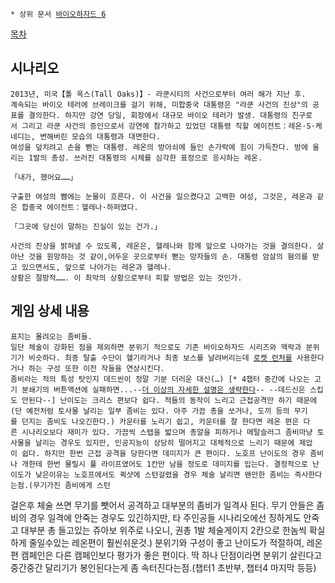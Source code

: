  * 상위 문서 [[바이오하자드 6]]

[[목차]]

== 시나리오 ==
 2013년, 미국【톨 옥스(Tall Oaks)】- 라쿤시티의 사건으로부터 여러 해가 지난 후.
 계속되는 바이오 테러에 브레이크를 걸기 위해, 미합중국 대통령은 "라쿤 사건의 진상"의 공표를 결의한다. 하지만 강연 당일, 회장에서 대규모 바이오 테러가 발생. 대통령의 친구로서 그리고 라쿤 사건의 증인으로서 강연에 참가하고 있었던 대통령 직할 에이전트：레온·S·케네디는, 변해버린 모습의 대통령과 대면한다. 
 여성을 덮치려고 손을 뻗는 대통령. 레온의 방아쇠에 들인 손가락에 힘이 가득찬다. 방에 울리는 1발의 총성. 쓰러진 대통령의 시체를 심각한 표정으로 응시하는 레온.

 「내가, 했어요……」 

 구출한 여성의 뺨에는 눈물이 흐른다. 이 사건을 일으켰다고 고백한 여성, 그것은, 레온과 같은 합중국 에이전트：헬레나·하퍼였다.

 「그곳에 당신이 말하는 진실이 있는 건가.」

 사건의 진상을 밝혀낼 수 있도록, 레온은, 헬레나와 함께 앞으로 나아가는 것을 결의한다. 살아난 것을 원망하는 것 같이,어두운 곳으로부터 뻗는 망자들의 손. 대통령 암살의 혐의를 받고 있으면서도, 앞으로 나아가는 레온과 헬레나.
 상황은 절망적……. 이 최악의 상황으로부터 피할 방법은 있는 것인가.

== 게임 상세 내용 ==
 표지는 몰려오는 좀비들.
 일단 체술이 강화된 점을 제외하면 분위기 적으로도 기존 바이오하자드 시리즈와 맥락과 분위기가 비슷하다. 최종 탈출 수단이 헬기라거나 최종 보스를 날려버리는데 [[로켓 런처]]를 사용한다거나 하는 구성 또한 이전 작들을 연상시킨다.
 좀비라는 적의 특성 탓인지 데드씬이 정말 기분 더러운 대신(…) [* 4챕터 중간에 나오는 고기 분쇄기의 버튼액션에 실패하면...--[[더 이상의 자세한 설명은 생략한다]]-- --데드신은 스킵도 안된다--] 난이도는 크리스 편보다 쉽다. 적들의 동작이 느리고 근접공격만 하기 때문에(단 예전처럼 토사물 날리는 일부 좀비는 있다. 아주 가끔 총을 쏘거나, 도끼 등의 무기를 던지는 좀비도 나오긴한다.) 카운터를 노리기 쉽고, 카운터를 잘 한다면 레온 편은 다른 시나리오보다 재미가 있다. 가끔씩 스텝을 밟으며 총알을 피하거나 메탈슬러그 좀비마냥 토사물을 날리는 경우도 있지만, 인공지능이 상당히 떨어지고 대체적으로 느리기 때문에 제압이 쉽다. 하지만 한번 근접 공격을 당한다면 데미지가 큰 편이다. 노호프 난이도의 경우 좀비나 개한테 한번 물릴시 풀 라이프였어도 1칸만 남을 정도로 데미지를 입는다. 결정적으로 난이도가 낮은이유는 노호프에서도 퀵샷에 스턴걸렸을 경우 체술 날리면 왠만한 좀비는 즉사한다는점.(무기가진 좀비에게 스턴
걸은후 체술 쓰면 무기를 뺏어서 공격하고 대부분의 좀비가 일격사 된다. 무기 안들은 좀비의 경우 일격에 안죽는 경우도 있긴하지만, 타 주인공들 시나리오에선 징하게도 안죽고 대부분 총 들고있는 쥬아보 위주로 나오니, 권총 1발 체술게이지 2칸으로 한놈씩 확실하게 줄일수있는 레온편이 훨씬쉬운것.)
분위기와 구성이 좋고 난이도가 적절하여, 레온편 캠페인은 다른 캠페인보다 평가가 좋은 편이다. 딱 하나 단점이라면
분위기 살린다고 중간중간 달리기가 봉인된다는게 좀 속터진다는점.(챕터1 초반부, 챕터4 마지막 등등)

